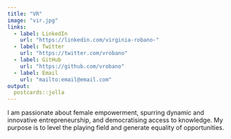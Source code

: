 ```yaml
---
title: "VR"
image: "vir.jpg"
links:
  - label: LinkedIn
    url: "https://linkedin.com/virginia-robano-"
  - label: Twitter
    url: "https://twitter.com/vrobano"
  - label: GitHub
    url: "https://github.com/vrobano"
  - label: Email
    url: "mailto:email@email.com"
output:
  postcards::jolla
---
```

 I am passionate about female empowerment, spurring dynamic and innovative entrepreneurship, and democratising access to knowledge. My purpose is to level the playing field and generate equality of opportunities.